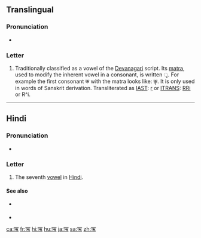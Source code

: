 {{Devanagari character info|hex=090B|name=DEVANAGARI LETTER VOCALIC R|image=[[File:Deva-ṛ.png|100px]]}}
==Translingual==

===Pronunciation===
* {{IPA|/ɻ̩/|/r/|lang=mul}}
<!--Hmm, I can't find the sources, but it's also pronounced just as ri though I'm not sure that's the right IPA-->

===Letter===
{{mul-Deva|ṛ}}

# Traditionally classified as a vowel of the [[Devanagari]] script. Its [[matra]], used to modify the inherent vowel in a consonant, is written &#x0943;. For example the first consonant क with the matra looks like: कृ. It is only used in words of Sanskrit derivation. Transliterated as [[w:IAST|IAST]]: [[ṛ]] or [[w:ITRANS|ITRANS]]: [[RRi]] or R^i.

----

==Hindi==

===Pronunciation===
* {{IPA|/ɾɪ/|lang=hi}}

===Letter===
{{head|hi|letter}}

# The seventh [[vowel]] in [[Hindi]].

====See also====
* {{sense|matra}} {{l|hi|ृ|tr=ŕ}}
* {{list:Devanagari script letters/hi}}

[[ca:ऋ]]
[[fr:ऋ]]
[[hi:ऋ]]
[[hu:ऋ]]
[[ja:ऋ]]
[[sa:ऋ]]
[[zh:ऋ]]